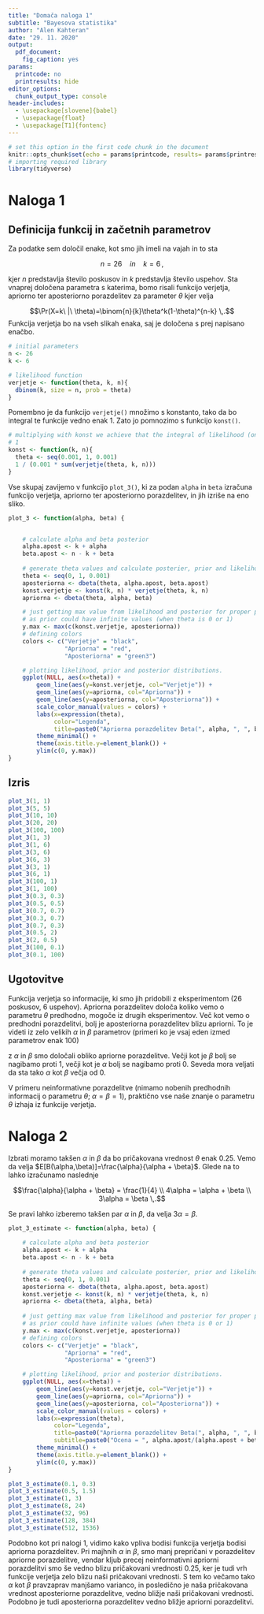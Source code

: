 ```yaml
---
title: "Domača naloga 1"
subtitle: "Bayesova statistika"
author: "Alen Kahteran"
date: "29. 11. 2020"
output:
  pdf_document:
    fig_caption: yes
params:
  printcode: no
  printresults: hide
editor_options:
  chunk_output_type: console
header-includes:
  - \usepackage[slovene]{babel}
  - \usepackage{float}
  - \usepackage[T1]{fontenc}
---
```


```r
# set this option in the first code chunk in the document
knitr::opts_chunk$set(echo = params$printcode, results= params$printresults, warning = FALSE, message = FALSE)
# importing required library
library(tidyverse)
```

# Naloga 1

## Definicija funkcij in začetnih parametrov

Za podatke sem določil enake, kot smo jih imeli na vajah in to sta

$$n = 26\ \ \ \ in\ \ \ \ k=6 \,,$$

kjer $n$ predstavlja število poskusov in $k$ predstavlja število uspehov. Sta vnaprej določena parametra s katerima, bomo risali funkcijo verjetja, apriorno ter aposteriorno porazdelitev za parameter $\theta$ kjer velja 

$$\Pr(X=k\ |\ \theta)=\binom{n}{k}\theta^k(1-\theta)^{n-k} \,.$$
Funkcija verjetja bo na vseh slikah enaka, saj je določena s prej napisano enačbo.

```r
# initial parameters
n <- 26
k <- 6

# likelihood function
verjetje <- function(theta, k, n){
  dbinom(k, size = n, prob = theta)
}
```

Pomembno je da funkcijo `verjetje()` množimo s konstanto, tako da bo integral te funkcije vedno enak $1$. Zato jo pomnozimo s funkcijo `konst()`.

```r

# multiplying with konst we achieve that the integral of likelihood (on theta) is equal to
# 1
konst <- function(k, n){
  theta <- seq(0.001, 1, 0.001)
  1 / (0.001 * sum(verjetje(theta, k, n)))
}
```

Vse skupaj zavijemo v funkcijo `plot_3()`, ki za podan `alpha` in `beta` izračuna funkcijo verjetja, apriorno ter aposteriorno porazdelitev, in jih izriše na eno sliko.


```r
plot_3 <- function(alpha, beta) {   


    # calculate alpha and beta posterior
    alpha.apost <- k + alpha
    beta.apost <- n - k + beta
    
    # generate theta values and calculate posterier, prior and likelihood
    theta <- seq(0, 1, 0.001)
    aposteriorna <- dbeta(theta, alpha.apost, beta.apost)
    konst.verjetje <- konst(k, n) * verjetje(theta, k, n)
    apriorna <- dbeta(theta, alpha, beta)

    # just getting max value from likelihood and posterior for proper plotting
    # as prior could have infinite values (when theta is 0 or 1)
    y.max <- max(c(konst.verjetje, aposteriorna))
    # defining colors
    colors <- c("Verjetje" = "black", 
                "Apriorna" = "red", 
                "Aposteriorna" = "green3")

    # plotting likelihood, prior and posterior distributions.
    ggplot(NULL, aes(x=theta)) +
        geom_line(aes(y=konst.verjetje, col="Verjetje")) +
        geom_line(aes(y=apriorna, col="Apriorna")) +
        geom_line(aes(y=aposteriorna, col="Aposteriorna")) +
        scale_color_manual(values = colors) +
        labs(x=expression(theta),
             color="Legenda",
             title=paste0("Apriorna porazdelitev Beta(", alpha, ", ", beta, ")")) +
        theme_minimal() +
        theme(axis.title.y=element_blank()) +
        ylim(c(0, y.max))
}

```
\newpage
## Izris

```r
plot_3(1, 1)
plot_3(5, 5)
plot_3(10, 10)
plot_3(20, 20)
plot_3(100, 100)
plot_3(1, 3)
plot_3(1, 6)
plot_3(3, 6)
plot_3(6, 3)
plot_3(3, 1)
plot_3(6, 1)
plot_3(100, 1)
plot_3(1, 100)
plot_3(0.3, 0.3)
plot_3(0.5, 0.5)
plot_3(0.7, 0.7)
plot_3(0.3, 0.7)
plot_3(0.7, 0.3)
plot_3(0.5, 2)
plot_3(2, 0.5)
plot_3(100, 0.1)
plot_3(0.1, 100)
```

## Ugotovitve

Funkcija verjetja so informacije, ki smo jih pridobili z eksperimentom (26 poskusov, 6 uspehov). Apriorna porazdelitev določa koliko vemo o parametru $\theta$ predhodno, mogoče iz drugih eksperimentov. Več kot vemo o predhodni porazdelitvi, bolj je aposteriorna porazdelitev blizu apriorni. To je videti iz zelo velikih $\alpha$ in $\beta$ parametrov (primeri ko je vsaj eden izmed parametrov enak 100)

z $\alpha$ in $\beta$ smo določali obliko apriorne porazdelitve. Večji kot je $\beta$ bolj se nagibamo proti $1$, večji kot je $\alpha$ bolj se nagibamo proti $0$. Seveda mora veljati da sta tako $\alpha$ kot $\beta$ večja od 0.

V primeru neinformativne porazdelitve (nimamo nobenih predhodnih informacij o parametru $\theta$; $\alpha = \beta = 1$), praktično vse naše znanje o parametru $\theta$ izhaja iz funkcije verjetja. 


# Naloga 2

Izbrati moramo takšen $\alpha$ in $\beta$ da bo pričakovana vrednost $\theta$ enak $0.25$. Vemo da velja $E[B(\alpha,\beta)]=\frac{\alpha}{\alpha + \beta}$. Glede na to lahko izračunamo naslednje

$$\frac{\alpha}{\alpha + \beta} = \frac{1}{4} \\
4\alpha = \alpha + \beta \\
3\alpha = \beta \,.$$

Se pravi lahko izberemo takšen par $\alpha$ in $\beta$, da velja $3\alpha = \beta$.

```r
plot_3_estimate <- function(alpha, beta) {
    
    # calculate alpha and beta posterior
    alpha.apost <- k + alpha
    beta.apost <- n - k + beta
    
    # generate theta values and calculate posterier, prior and likelihood
    theta <- seq(0, 1, 0.001)
    aposteriorna <- dbeta(theta, alpha.apost, beta.apost)
    konst.verjetje <- konst(k, n) * verjetje(theta, k, n)
    apriorna <- dbeta(theta, alpha, beta)
    
    # just getting max value from likelihood and posterior for proper plotting
    # as prior could have infinite values (when theta is 0 or 1)
    y.max <- max(c(konst.verjetje, aposteriorna))
    # defining colors
    colors <- c("Verjetje" = "black", 
                "Apriorna" = "red", 
                "Aposteriorna" = "green3")

    # plotting likelihood, prior and posterior distributions.
    ggplot(NULL, aes(x=theta)) +
        geom_line(aes(y=konst.verjetje, col="Verjetje")) +
        geom_line(aes(y=apriorna, col="Apriorna")) +
        geom_line(aes(y=aposteriorna, col="Aposteriorna")) +
        scale_color_manual(values = colors) +
        labs(x=expression(theta),
             color="Legenda",
             title=paste0("Apriorna porazdelitev Beta(", alpha, ", ", beta, ")"),
             subtitle=paste0("Ocena = ", alpha.apost/(alpha.apost + beta.apost))) +
        theme_minimal() +
        theme(axis.title.y=element_blank()) +
        ylim(c(0, y.max))
}

plot_3_estimate(0.1, 0.3)
plot_3_estimate(0.5, 1.5)
plot_3_estimate(1, 3)
plot_3_estimate(8, 24)
plot_3_estimate(32, 96)
plot_3_estimate(128, 384)
plot_3_estimate(512, 1536)

```

Podobno kot pri nalogi 1, vidimo kako vpliva bodisi funkcija verjetja bodisi apriorna porazdelitev. Pri majhnih $\alpha$ in $\beta$, smo manj prepričani v porazdelitev apriorne porazdelitve, vendar kljub precej neinformativni apriorni porazdelitvi smo še vedno blizu pričakovani vrednosti $0.25$, ker je tudi vrh funkcije verjetja zelo blizu naši pričakovani vrednosti. S tem ko večamo tako $\alpha$ kot $\beta$ pravzaprav manjšamo varianco, in posledično je naša pričakovana vrednost aposteriorne porazdelitve, vedno bližje naši pričakovani vrednosti. Podobno je tudi aposteriorna porazdelitev vedno bližje apriorni porazdelitvi.
